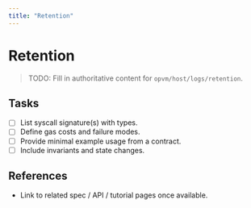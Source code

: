 ```yaml
---
title: "Retention"
---
```


# Retention

> TODO: Fill in authoritative content for `opvm/host/logs/retention`.

## Tasks
- [ ] List syscall signature(s) with types.
- [ ] Define gas costs and failure modes.
- [ ] Provide minimal example usage from a contract.
- [ ] Include invariants and state changes.

## References
- Link to related spec / API / tutorial pages once available.
